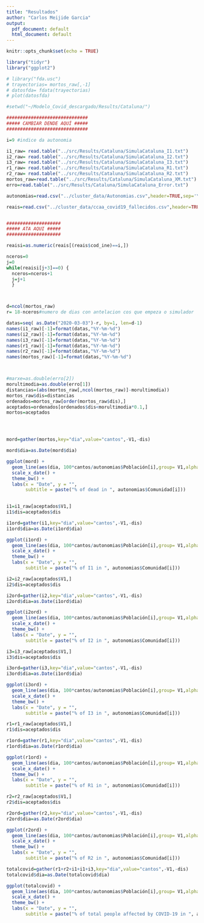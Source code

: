 ```yaml
---
title: "Resultados"
author: "Carlos Meijide Garcia"
output:
  pdf_document: default
  html_document: default
---
```


```r
knitr::opts_chunk$set(echo = TRUE)
```

```r
library("tidyr")
library("ggplot2")

# library("fda.usc")
# trayectorias= mortos_raw[,-1]
# datosfda= fdata(trayectorias)
# plot(datosfda)

#setwd("~/Modelo_Covid_descargado/Results/Cataluna/")

##############################
##### CAMBIAR DENDE AQUÍ #####
##############################

i=9 #indice da autonomia

i1_raw= read.table("../src/Results/Cataluna/SimulaCataluna_I1.txt")
i2_raw= read.table("../src/Results/Cataluna/SimulaCataluna_I2.txt")
i3_raw= read.table("../src/Results/Cataluna/SimulaCataluna_I3.txt")
r1_raw= read.table("../src/Results/Cataluna/SimulaCataluna_R1.txt")
r2_raw= read.table("../src/Results/Cataluna/SimulaCataluna_R2.txt")
mortos_raw=read.table("../src/Results/Cataluna/SimulaCataluna_XM.txt")
erro=read.table("../src/Results/Cataluna/SimulaCataluna_Error.txt")

autonomias=read.csv("../cluster_data/Autonomias.csv",header=TRUE,sep='\t')

reais=read.csv("../cluster_data/ccaa_covid19_fallecidos.csv",header=TRUE,sep=',')


####################
##### ATA AQUI #####
####################

reaisi=as.numeric(reais[(reais$cod_ine)==i,])

nceros=0
j=0
while(reaisi[j+3]==0) {
  nceros=nceros+1
  j=j+1
  }



d=ncol(mortos_raw)
r= 18-nceros#numero de dias con antelacion cos que empeza o simulador

datas=seq( as.Date("2020-03-03")-r, by=1, len=d-1)
names(i1_raw)[-1]=format(datas,"%Y-%m-%d")
names(i2_raw)[-1]=format(datas,"%Y-%m-%d")
names(i3_raw)[-1]=format(datas,"%Y-%m-%d")
names(r1_raw)[-1]=format(datas,"%Y-%m-%d")
names(r2_raw)[-1]=format(datas,"%Y-%m-%d")
names(mortos_raw)[-1]=format(datas,"%Y-%m-%d")



#marxe=as.double(erro[2])
morultimodia=as.double(erro[1])
distancias=(abs(mortos_raw[,ncol(mortos_raw)]-morultimodia))
mortos_raw$dis=distancias
ordenados=mortos_raw[order(mortos_raw$dis),]
aceptados=ordenados[ordenados$dis<morultimodia*0.1,]
mortos=aceptados




mord=gather(mortos,key="dia",value="cantos",-V1,-dis)

mord$dia=as.Date(mord$dia)

ggplot(mord) +
  geom_line(aes(dia, 100*cantos/autonomias$Población[i],group= V1,alpha=1/((1+dis)^100)),colour='#00C08D',show.legend=FALSE) +
  scale_x_date() +
  theme_bw() +
  labs(x = "Date", y = "", 
       subtitle = paste("% of dead in ", autonomias$Comunidad[i]))

 
i1=i1_raw[aceptados$V1,]
i1$dis=aceptados$dis

i1ord=gather(i1,key="dia",value="cantos",-V1,-dis)
i1ord$dia=as.Date(i1ord$dia)

ggplot(i1ord) +
  geom_line(aes(dia, 100*cantos/autonomias$Población[i],group= V1,alpha=1/((1+dis)^100)),colour='#00C08D',show.legend=FALSE) +
  scale_x_date() +
  theme_bw() +
  labs(x = "Date", y = "", 
       subtitle = paste("% of I1 in ", autonomias$Comunidad[i]))

i2=i2_raw[aceptados$V1,]
i2$dis=aceptados$dis

i2ord=gather(i2,key="dia",value="cantos",-V1,-dis)
i2ord$dia=as.Date(i1ord$dia)

ggplot(i2ord) +
  geom_line(aes(dia, 100*cantos/autonomias$Población[i],group= V1,alpha=1/((1+dis)^100)),colour='#00C08D',show.legend=FALSE) +
  scale_x_date() +
  theme_bw() +
  labs(x = "Date", y = "", 
       subtitle = paste("% of I2 in ", autonomias$Comunidad[i]))

i3=i3_raw[aceptados$V1,]
i3$dis=aceptados$dis

i3ord=gather(i3,key="dia",value="cantos",-V1,-dis)
i3ord$dia=as.Date(i1ord$dia)

ggplot(i3ord) +
  geom_line(aes(dia, 100*cantos/autonomias$Población[i],group= V1,alpha=1/((1+dis)^100)),colour='#00C08D',show.legend=FALSE) +
  scale_x_date() +
  theme_bw() +
  labs(x = "Date", y = "", 
       subtitle = paste("% of I3 in ", autonomias$Comunidad[i]))

r1=r1_raw[aceptados$V1,]
r1$dis=aceptados$dis

r1ord=gather(r1,key="dia",value="cantos",-V1,-dis)
r1ord$dia=as.Date(r1ord$dia)

ggplot(r1ord) +
  geom_line(aes(dia, 100*cantos/autonomias$Población[i],group= V1,alpha=1/((1+dis)^100)),colour='#00C08D',show.legend=FALSE) +
  scale_x_date() +
  theme_bw() +
  labs(x = "Date", y = "", 
       subtitle = paste("% of R1 in ", autonomias$Comunidad[i]))

r2=r2_raw[aceptados$V1,]
r2$dis=aceptados$dis

r2ord=gather(r2,key="dia",value="cantos",-V1,-dis)
r2ord$dia=as.Date(r2ord$dia)

ggplot(r2ord) +
  geom_line(aes(dia, 100*cantos/autonomias$Población[i],group= V1,alpha=1/((1+dis)^100)),colour='#00C08D',show.legend=FALSE) +
  scale_x_date() +
  theme_bw() +
  labs(x = "Date", y = "", 
       subtitle = paste("% of R2 in ", autonomias$Comunidad[i]))
```
```r
totalcovid=gather(r1+r2+i1+i1+i3,key="dia",value="cantos",-V1,-dis)
totalcovid$dia=as.Date(totalcovid$dia)

ggplot(totalcovid) +
  geom_line(aes(dia, 100*cantos/autonomias$Población[i],group= V1,alpha=1/((1+dis)^2)),colour='#00C08D',show.legend=FALSE) +
  scale_x_date() +
  theme_bw() +
  labs(x = "Date", y = "", 
       subtitle = paste("% of total people affected by COVID-19 in ", autonomias$Comunidad[i]))
```


